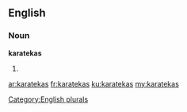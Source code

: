 ==English==

===Noun===
'''karatekas'''

# {{plural of|karateka}}

[[Category:English plurals]]

[[ar:karatekas]]
[[fr:karatekas]]
[[ku:karatekas]]
[[my:karatekas]]
